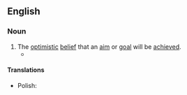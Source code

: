 ==English==

===Noun===
{{en-plural noun}}

# The [[optimistic]] [[belief]] that an [[aim]] or [[goal]] will be [[achieve]]d.
#* {{quote-song|en|lyricist={{w|Sammy Cahn}}|composer={{w|Jimmy Van Heusen}}|title=[[w:High Hopes (Frank Sinatra song)|High Hopes]]|album=[[w:All the Way (Frank Sinatra album)|All the Way]]|artist={{w|Frank Sinatra}} and {{w|Eddie Hodges}}|year=1959|passage=Just what makes that little old ant / Think he'll move a big rubber plant? / Anyone knows an ant can't / Move a rubber tree plant / But he's got '''high hopes''', he's got '''high hopes''' / he's got high apple pie, in the sky hopes{{nb...}}|note=from the film ''{{w|A Hole in the Head}}'' (1959)}}

====Translations====
{{trans-top}}
{{trans-mid}}
* Polish: {{t+|pl|[[w różowych barwach|różowe kolory]]|m-p}}
{{trans-bottom}}